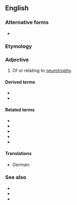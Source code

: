 ==English==

===Alternative forms===
* {{l|en|neurotrophical}}

===Etymology===
{{confix|en|neuro|trophic}}

===Adjective===
{{en-adj}}

# Of or relating to [[neurotrophy]].

====Derived terms====
* {{l|en|neurotrophical}}
* {{l|en|neurotrophically}}

====Related terms====
* {{l|en|neurotrophism}}
* {{l|en|neurotrophy}}
* {{l|en|trophic}}
* {{l|en|trophical}}
* {{l|en|trophically}}

====Translations====
{{trans-top|of or relating to neurotrophy}}
* German: {{t|de|neurotroph}}
{{trans-mid}}
{{trans-bottom}}

===See also===
* {{l|en|neurotropic}}
* {{l|en|neurotropism}}
* {{l|en|neurotropy}}